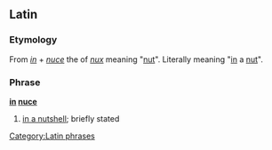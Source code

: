 ==Latin==
===Etymology===
From ''[[in#Latin|in]]'' + ''[[nuce]]'' the {{abl}} {{sing}} of ''[[nux]]'' meaning "[[nut]]". Literally meaning "[[in]] a [[nut]]".
===Phrase===
'''[[in#Latin|in]] [[nux#Latin|nuce]]'''

# [[in a nutshell]]; briefly stated

[[Category:Latin phrases]]
